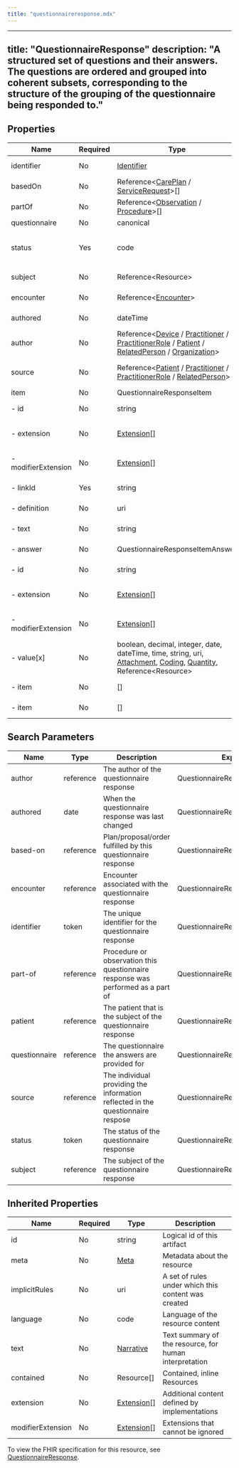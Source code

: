 ```yaml
---
title: "questionnaireresponse.mdx"
---
```


---
title: "QuestionnaireResponse"
description: "A structured set of questions and their answers. The questions are ordered and grouped into coherent subsets, corresponding to the structure of the grouping of the questionnaire being responded to."
---

## Properties

| Name                | Required | Type                                                                                                                                                                                                                                                                                                                                                                 | Description                                                    |
| ------------------- | -------- | -------------------------------------------------------------------------------------------------------------------------------------------------------------------------------------------------------------------------------------------------------------------------------------------------------------------------------------------------------------------- | -------------------------------------------------------------- |
| identifier          | No       | [Identifier](/medical-api/fhir/data-types/identifier)                                                                                                                                                                                                                                                                                                                | Unique id for this set of answers                              |
| basedOn             | No       | Reference&lt;[CarePlan](/medical-api/fhir/resources/careplan) / [ServiceRequest](/medical-api/fhir/resources/servicerequest)&gt;[]                                                                                                                                                                                                                                   | Request fulfilled by this QuestionnaireResponse                |
| partOf              | No       | Reference&lt;[Observation](/medical-api/fhir/resources/observation) / [Procedure](/medical-api/fhir/resources/procedure)&gt;[]                                                                                                                                                                                                                                       | Part of this action                                            |
| questionnaire       | No       | canonical                                                                                                                                                                                                                                                                                                                                                            | Form being answered                                            |
| status              | Yes      | code                                                                                                                                                                                                                                                                                                                                                                 | in-progress / completed / amended / entered-in-error / stopped |
| subject             | No       | Reference&lt;Resource&gt;                                                                                                                                                                                                                                                                                                                                            | The subject of the questions                                   |
| encounter           | No       | Reference&lt;[Encounter](/medical-api/fhir/resources/encounter)&gt;                                                                                                                                                                                                                                                                                                  | Encounter created as part of                                   |
| authored            | No       | dateTime                                                                                                                                                                                                                                                                                                                                                             | Date the answers were gathered                                 |
| author              | No       | Reference&lt;[Device](/medical-api/fhir/resources/device) / [Practitioner](/medical-api/fhir/resources/practitioner) / [PractitionerRole](/medical-api/fhir/resources/practitionerrole) / [Patient](/medical-api/fhir/resources/patient) / [RelatedPerson](/medical-api/fhir/resources/relatedperson) / [Organization](/medical-api/fhir/resources/organization)&gt; | Person who received and recorded the answers                   |
| source              | No       | Reference&lt;[Patient](/medical-api/fhir/resources/patient) / [Practitioner](/medical-api/fhir/resources/practitioner) / [PractitionerRole](/medical-api/fhir/resources/practitionerrole) / [RelatedPerson](/medical-api/fhir/resources/relatedperson)&gt;                                                                                                           | The person who answered the questions                          |
| item                | No       | QuestionnaireResponseItem                                                                                                                                                                                                                                                                                                                                            | Groups and questions                                           |
| - id                | No       | string                                                                                                                                                                                                                                                                                                                                                               | Unique id for inter-element referencing                        |
| - extension         | No       | [Extension](/medical-api/fhir/data-types/extension)[]                                                                                                                                                                                                                                                                                                                | Additional content defined by implementations                  |
| - modifierExtension | No       | [Extension](/medical-api/fhir/data-types/extension)[]                                                                                                                                                                                                                                                                                                                | Extensions that cannot be ignored even if unrecognized         |
| - linkId            | Yes      | string                                                                                                                                                                                                                                                                                                                                                               | Pointer to specific item from Questionnaire                    |
| - definition        | No       | uri                                                                                                                                                                                                                                                                                                                                                                  | ElementDefinition - details for the item                       |
| - text              | No       | string                                                                                                                                                                                                                                                                                                                                                               | Name for group or question text                                |
| - answer            | No       | QuestionnaireResponseItemAnswer                                                                                                                                                                                                                                                                                                                                      | The response(s) to the question                                |
| - id                | No       | string                                                                                                                                                                                                                                                                                                                                                               | Unique id for inter-element referencing                        |
| - extension         | No       | [Extension](/medical-api/fhir/data-types/extension)[]                                                                                                                                                                                                                                                                                                                | Additional content defined by implementations                  |
| - modifierExtension | No       | [Extension](/medical-api/fhir/data-types/extension)[]                                                                                                                                                                                                                                                                                                                | Extensions that cannot be ignored even if unrecognized         |
| - value[x]          | No       | boolean, decimal, integer, date, dateTime, time, string, uri, [Attachment](/medical-api/fhir/data-types/attachment), [Coding](/medical-api/fhir/data-types/coding), [Quantity](/medical-api/fhir/data-types/quantity), Reference&lt;Resource&gt;                                                                                                                     | Single-valued answer to the question                           |
| - item              | No       | []                                                                                                                                                                                                                                                                                                                                                                   | Nested groups and questions                                    |
| - item              | No       | []                                                                                                                                                                                                                                                                                                                                                                   | Nested questionnaire response items                            |

## Search Parameters

| Name          | Type      | Description                                                                     | Expression                          |
| ------------- | --------- | ------------------------------------------------------------------------------- | ----------------------------------- |
| author        | reference | The author of the questionnaire response                                        | QuestionnaireResponse.author        |
| authored      | date      | When the questionnaire response was last changed                                | QuestionnaireResponse.authored      |
| based-on      | reference | Plan/proposal/order fulfilled by this questionnaire response                    | QuestionnaireResponse.basedOn       |
| encounter     | reference | Encounter associated with the questionnaire response                            | QuestionnaireResponse.encounter     |
| identifier    | token     | The unique identifier for the questionnaire response                            | QuestionnaireResponse.identifier    |
| part-of       | reference | Procedure or observation this questionnaire response was performed as a part of | QuestionnaireResponse.partOf        |
| patient       | reference | The patient that is the subject of the questionnaire response                   | QuestionnaireResponse.subject       |
| questionnaire | reference | The questionnaire the answers are provided for                                  | QuestionnaireResponse.questionnaire |
| source        | reference | The individual providing the information reflected in the questionnaire respose | QuestionnaireResponse.source        |
| status        | token     | The status of the questionnaire response                                        | QuestionnaireResponse.status        |
| subject       | reference | The subject of the questionnaire response                                       | QuestionnaireResponse.subject       |

## Inherited Properties

| Name              | Required | Type                                                  | Description                                            |
| ----------------- | -------- | ----------------------------------------------------- | ------------------------------------------------------ |
| id                | No       | string                                                | Logical id of this artifact                            |
| meta              | No       | [Meta](/medical-api/fhir/data-types/meta)             | Metadata about the resource                            |
| implicitRules     | No       | uri                                                   | A set of rules under which this content was created    |
| language          | No       | code                                                  | Language of the resource content                       |
| text              | No       | [Narrative](/medical-api/fhir/data-types/narrative)   | Text summary of the resource, for human interpretation |
| contained         | No       | Resource[]                                            | Contained, inline Resources                            |
| extension         | No       | [Extension](/medical-api/fhir/data-types/extension)[] | Additional content defined by implementations          |
| modifierExtension | No       | [Extension](/medical-api/fhir/data-types/extension)[] | Extensions that cannot be ignored                      |

To view the FHIR specification for this resource, see [QuestionnaireResponse](https://www.hl7.org/fhir/StructureDefinition/QuestionnaireResponse).
